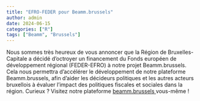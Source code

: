 ```yaml
---
title: "EFRO-FEDER pour Beamm.brussels"
author: admin
date: 2024-06-15
categories: ["R"]
tags: ["Beamm", "Brussels"]
---
```



Nous sommes très heureux de vous annoncer que la Région de Bruxelles-Capitale a décidé d’octroyer un financement du Fonds européen de développement régional (FEDER-EFRO) à notre projet Beamm.brussels. Cela nous permettra d'accélérer le développement de notre plateforme Beamm.brussels, afin d'aider les décideurs politiques et les autres acteurs bruxellois à évaluer l'impact des politiques fiscales et sociales dans la région. Curieux ? Visitez notre plateforme <a href="https://beamm.brussels"> beamm.brussels </a> vous-même !